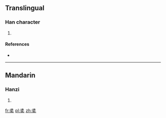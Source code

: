 ==Translingual==

===Han character===
{{Han char|rn=37|rad=大|as=07|sn=10|four=2443<sub>1</sub>|canj=土土女大 (GGVK)}}

# {{defn|Han|sort=大07}}

====References====
* {{Han ref|kx=0251.060|dkj=05897|dj=0512.030|hdz=10539.010|uh=594A|ud=22858|bh=D15A|bd=53594}}

----

==Mandarin==

===Hanzi===
{{cmn-hanzi|pin=[[xié]] ([[xie2]])|wg=hsieh<sup>2</sup>}}

# {{defn|lang=cmn|sort=大07}}

[[fr:奊]]
[[pl:奊]]
[[zh:奊]]